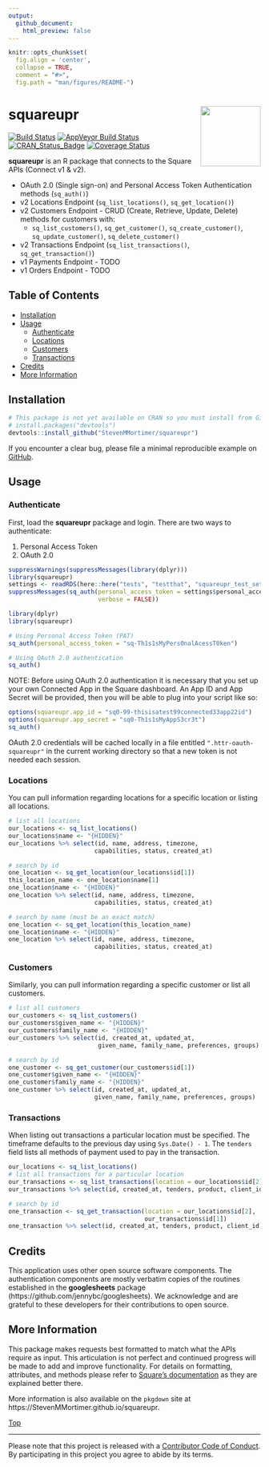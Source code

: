 ```yaml
---
output: 
  github_document:
    html_preview: false
---
```


```r
knitr::opts_chunk$set(
  fig.align = 'center',
  collapse = TRUE,
  comment = "#>",
  fig.path = "man/figures/README-")
```

# squareupr<img src="man/figures/squareupr.png" width="120px" align="right" />

[![Build Status](https://travis-ci.org/StevenMMortimer/squareupr.svg?branch=master)](https://travis-ci.org/StevenMMortimer/squareupr)
[![AppVeyor Build Status](https://ci.appveyor.com/api/projects/status/github/StevenMMortimer/squareupr?branch=master&svg=true)](https://ci.appveyor.com/project/StevenMMortimer/squareupr)
[![CRAN_Status_Badge](http://www.r-pkg.org/badges/version/squareupr)](http://cran.r-project.org/package=squareupr)
[![Coverage Status](https://codecov.io/gh/StevenMMortimer/squareupr/branch/master/graph/badge.svg)](https://codecov.io/gh/StevenMMortimer/squareupr?branch=master)

**squareupr** is an R package that connects to the Square APIs (Connect v1 & v2).

  * OAuth 2.0 (Single sign-on) and Personal Access Token Authentication methods (`sq_auth()`)
  * v2 Locations Endpoint (`sq_list_locations()`, `sq_get_location()`)
  * v2 Customers Endpoint - CRUD (Create, Retrieve, Update, Delete) methods for customers with: 
    * `sq_list_customers()`, `sq_get_customer()`, `sq_create_customer()`, `sq_update_customer()`, 
    `sq_delete_customer()` 
  * v2 Transactions Endpoint (`sq_list_transactions()`, `sq_get_transaction()`)
  * v1 Payments Endpoint - TODO 
  * v1 Orders Endpoint - TODO 

## Table of Contents  
  * [Installation](#installation)
  * [Usage](#usage)
    * [Authenticate](#authenticate)
    * [Locations](#locations)
    * [Customers](#customers)
    * [Transactions](#transactions)
  * [Credits](#credits)
  * [More Information](#more-information)

## Installation

```r
# This package is not yet available on CRAN so you must install from GitHub
# install.packages("devtools")
devtools::install_github("StevenMMortimer/squareupr")
```

If you encounter a clear bug, please file a minimal reproducible example on 
[GitHub](https://github.com/StevenMMortimer/squareupr/issues).

## Usage

### Authenticate
First, load the **squareupr** package and login. There are two ways to authenticate:  

  1. Personal Access Token
  2. OAuth 2.0

```r
suppressWarnings(suppressMessages(library(dplyr)))
library(squareupr)
settings <- readRDS(here::here("tests", "testthat", "squareupr_test_settings.rds"))
suppressMessages(sq_auth(personal_access_token = settings$personal_access_token, 
                         verbose = FALSE))
```

```r
library(dplyr)
library(squareupr)

# Using Personal Access Token (PAT)
sq_auth(personal_access_token = "sq-Th1s1sMyPers0nalAcessT0ken")

# Using OAuth 2.0 authentication
sq_auth()
```

NOTE: Before using OAuth 2.0 authentication it is necessary that you set up your 
own Connected App in the Square dashboard. An App ID and App Secret will be 
provided, then you will be able to plug into your script like so:

```r
options(squareupr.app_id = "sq0-99-thisisatest99connected33app22id")
options(squareupr.app_secret = "sq0-Th1s1sMyAppS3cr3t")
sq_auth()
```

OAuth 2.0 credentials will be cached locally in a file entitled `".httr-oauth-squareupr"` 
in the current working directory so that a new token is not needed each session.

### Locations
You can pull information regarding locations for a specific location or listing 
all locations.

```r
# list all locations
our_locations <- sq_list_locations()
our_locations$name <- "{HIDDEN}"
our_locations %>% select(id, name, address, timezone, 
                        capabilities, status, created_at)

# search by id
one_location <- sq_get_location(our_locations$id[1])
this_location_name <- one_location$name[1]
one_location$name <- "{HIDDEN}"
one_location %>% select(id, name, address, timezone, 
                        capabilities, status, created_at)

# search by name (must be an exact match)
one_location <- sq_get_location(this_location_name)
one_location$name <- "{HIDDEN}"
one_location %>% select(id, name, address, timezone, 
                        capabilities, status, created_at)
```

### Customers
Similarly, you can pull information regarding a specific customer or list all customers.

```r
# list all customers
our_customers <- sq_list_customers()
our_customers$given_name <- "{HIDDEN}"
our_customers$family_name <- "{HIDDEN}"
our_customers %>% select(id, created_at, updated_at, 
                         given_name, family_name, preferences, groups)

# search by id
one_customer <- sq_get_customer(our_customers$id[1])
one_customer$given_name <- "{HIDDEN}"
one_customer$family_name <- "{HIDDEN}"
one_customer %>% select(id, created_at, updated_at, 
                        given_name, family_name, preferences, groups)
```

### Transactions
When listing out transactions a particular location must be specified. The timeframe 
defaults to the previous day using `Sys.Date() - 1`. The `tenders` field lists all 
methods of payment used to pay in the transaction.

```r
our_locations <- sq_list_locations()
# list all transactions for a particular location
our_transactions <- sq_list_transactions(location = our_locations$id[2])
our_transactions %>% select(id, created_at, tenders, product, client_id)

# search by id
one_transaction <- sq_get_transaction(location = our_locations$id[2], 
                                      our_transactions$id[1])
one_transaction %>% select(id, created_at, tenders, product, client_id)
```

## Credits
This application uses other open source software components. The authentication 
components are mostly verbatim copies of the routines established in the **googlesheets** 
package (https://github.com/jennybc/googlesheets). We acknowledge and are grateful 
to these developers for their contributions to open source.

## More Information
This package makes requests best formatted to match what the APIs require as input. 
This articulation is not perfect and continued progress will be made to add and improve 
functionality. For details on formatting, attributes, and methods please refer to 
[Square's documentation](https://docs.connect.squareup.com/api/connect/v2) 
as they are explained better there.

More information is also available on the `pkgdown` site at 
https://StevenMMortimer.github.io/squareupr.  

[Top](#squareupr)

---
Please note that this project is released with a [Contributor Code of Conduct](CONDUCT.md).
By participating in this project you agree to abide by its terms.